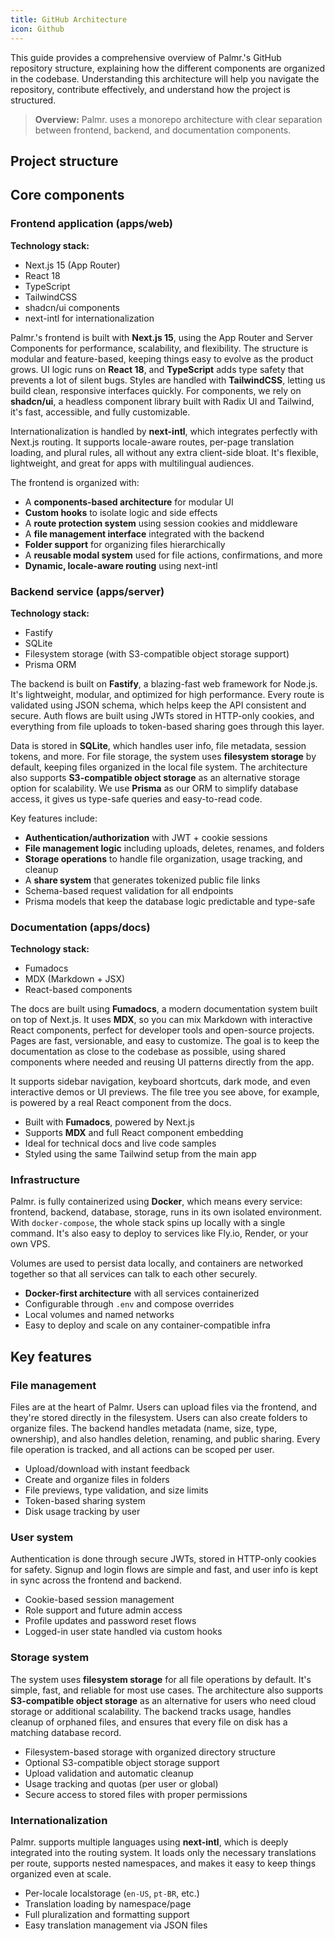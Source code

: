 ---
title: GitHub Architecture
icon: Github
---


This guide provides a comprehensive overview of Palmr.'s GitHub repository structure, explaining how the different components are organized in the codebase. Understanding this architecture will help you navigate the repository, contribute effectively, and understand how the project is structured.

> **Overview:** Palmr. uses a monorepo architecture with clear separation between frontend, backend, and documentation components.

## Project structure

<Files>
  <Folder name="apps" defaultOpen>
    <Folder name="docs">
      <File name="all documentation files" />
    </Folder>
    <Folder name="server">
      <File name="all backend files" />
    </Folder>
    <Folder name="web">
      <File name="all frontend files" />
    </Folder>
  </Folder>
  <File name="other project files" />
</Files>

## Core components

### Frontend application (apps/web)

**Technology stack:**

- Next.js 15 (App Router)
- React 18
- TypeScript
- TailwindCSS
- shadcn/ui components
- next-intl for internationalization

Palmr.'s frontend is built with **Next.js 15**, using the App Router and Server Components for performance, scalability, and flexibility. The structure is modular and feature-based, keeping things easy to evolve as the product grows. UI logic runs on **React 18**, and **TypeScript** adds type safety that prevents a lot of silent bugs. Styles are handled with **TailwindCSS**, letting us build clean, responsive interfaces quickly. For components, we rely on **shadcn/ui**, a headless component library built with Radix UI and Tailwind, it's fast, accessible, and fully customizable.

Internationalization is handled by **next-intl**, which integrates perfectly with Next.js routing. It supports locale-aware routes, per-page translation loading, and plural rules, all without any extra client-side bloat. It's flexible, lightweight, and great for apps with multilingual audiences.

The frontend is organized with:

- A **components-based architecture** for modular UI
- **Custom hooks** to isolate logic and side effects
- A **route protection system** using session cookies and middleware
- A **file management interface** integrated with the backend
- **Folder support** for organizing files hierarchically
- A **reusable modal system** used for file actions, confirmations, and more
- **Dynamic, locale-aware routing** using next-intl

### Backend service (apps/server)

**Technology stack:**

- Fastify
- SQLite
- Filesystem storage (with S3-compatible object storage support)
- Prisma ORM

The backend is built on **Fastify**, a blazing-fast web framework for Node.js. It's lightweight, modular, and optimized for high performance. Every route is validated using JSON schema, which helps keep the API consistent and secure. Auth flows are built using JWTs stored in HTTP-only cookies, and everything from file uploads to token-based sharing goes through this layer.

Data is stored in **SQLite**, which handles user info, file metadata, session tokens, and more. For file storage, the system uses **filesystem storage** by default, keeping files organized in the local file system. The architecture also supports **S3-compatible object storage** as an alternative storage option for scalability. We use **Prisma** as our ORM to simplify database access, it gives us type-safe queries and easy-to-read code.

Key features include:

- **Authentication/authorization** with JWT + cookie sessions
- **File management logic** including uploads, deletes, renames, and folders
- **Storage operations** to handle file organization, usage tracking, and cleanup
- A **share system** that generates tokenized public file links
- Schema-based request validation for all endpoints
- Prisma models that keep the database logic predictable and type-safe

### Documentation (apps/docs)

**Technology stack:**

- Fumadocs
- MDX (Markdown + JSX)
- React-based components

The docs are built using **Fumadocs**, a modern documentation system built on top of Next.js. It uses **MDX**, so you can mix Markdown with interactive React components, perfect for developer tools and open-source projects. Pages are fast, versionable, and easy to customize. The goal is to keep the documentation as close to the codebase as possible, using shared components where needed and reusing UI patterns directly from the app.

It supports sidebar navigation, keyboard shortcuts, dark mode, and even interactive demos or UI previews. The file tree you see above, for example, is powered by a real React component from the docs.

- Built with **Fumadocs**, powered by Next.js
- Supports **MDX** and full React component embedding
- Ideal for technical docs and live code samples
- Styled using the same Tailwind setup from the main app

### Infrastructure

Palmr. is fully containerized using **Docker**, which means every service: frontend, backend, database, storage, runs in its own isolated environment. With `docker-compose`, the whole stack spins up locally with a single command. It's also easy to deploy to services like Fly.io, Render, or your own VPS.

Volumes are used to persist data locally, and containers are networked together so that all services can talk to each other securely.

- **Docker-first architecture** with all services containerized
- Configurable through `.env` and compose overrides
- Local volumes and named networks
- Easy to deploy and scale on any container-compatible infra

## Key features

### File management

Files are at the heart of Palmr. Users can upload files via the frontend, and they're stored directly in the filesystem. Users can also create folders to organize files. The backend handles metadata (name, size, type, ownership), and also handles deletion, renaming, and public sharing. Every file operation is tracked, and all actions can be scoped per user.

- Upload/download with instant feedback
- Create and organize files in folders
- File previews, type validation, and size limits
- Token-based sharing system
- Disk usage tracking by user

### User system

Authentication is done through secure JWTs, stored in HTTP-only cookies for safety. Signup and login flows are simple and fast, and user info is kept in sync across the frontend and backend.

- Cookie-based session management
- Role support and future admin access
- Profile updates and password reset flows
- Logged-in user state handled via custom hooks

### Storage system

The system uses **filesystem storage** for all file operations by default. It's simple, fast, and reliable for most use cases. The architecture also supports **S3-compatible object storage** as an alternative for users who need cloud storage or additional scalability. The backend tracks usage, handles cleanup of orphaned files, and ensures that every file on disk has a matching database record.

- Filesystem-based storage with organized directory structure
- Optional S3-compatible object storage support
- Upload validation and automatic cleanup
- Usage tracking and quotas (per user or global)
- Secure access to stored files with proper permissions

### Internationalization

Palmr. supports multiple languages using **next-intl**, which is deeply integrated into the routing system. It loads only the necessary translations per route, supports nested namespaces, and makes it easy to keep things organized even at scale.

- Per-locale localstorage (`en-US`, `pt-BR`, etc.)
- Translation loading by namespace/page
- Full pluralization and formatting support
- Easy translation management via JSON files
